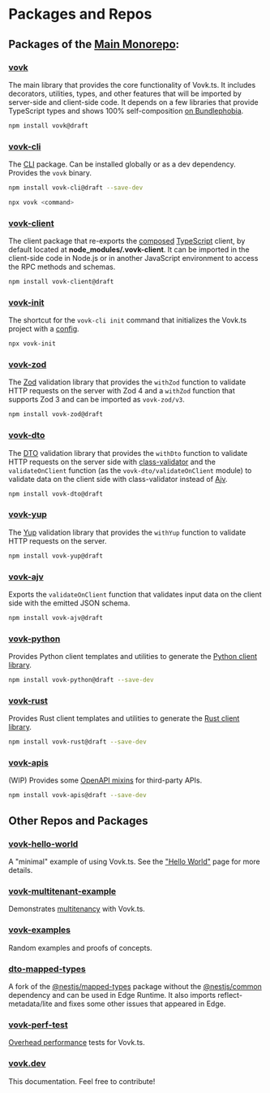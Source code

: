 # Packages and Repos

## Packages of the [Main Monorepo](https://github.com/finom/vovk):

### [vovk](https://www.npmjs.com/package/vovk)

The main library that provides the core functionality of Vovk.ts. It includes decorators, utilities, types, and other features that will be imported by server-side and client-side code. It depends on a few libraries that provide TypeScript types and shows 100% self-composition [on Bundlephobia](https://bundlephobia.com/package/vovk).

```sh npm2yarn
npm install vovk@draft
```

### [vovk-cli](https://www.npmjs.com/package/vovk-cli)

The [CLI](/cli) package. Can be installed globally or as a dev dependency. Provides the `vovk` binary.

```sh npm2yarn
npm install vovk-cli@draft --save-dev
```

```sh npm2yarn
npx vovk <command>
```

### [vovk-client](https://www.npmjs.com/package/vovk-client)

The client package that re-exports the [composed](/composed) [TypeScript](/typescript) client, by default located at **node_modules/.vovk-client**. It can be imported in the client-side code in Node.js or in another JavaScript environment to access the RPC methods and schemas.

```sh npm2yarn
npm install vovk-client@draft
```

### [vovk-init](https://www.npmjs.com/package/vovk-init)

The shortcut for the `vovk-cli init` command that initializes the Vovk.ts project with a [config](/config).

```sh npm2yarn
npx vovk-init
```

### [vovk-zod](https://www.npmjs.com/package/vovk-zod)

The [Zod](/validation/zod) validation library that provides the `withZod` function to validate HTTP requests on the server with Zod 4 and a `withZod` function that supports Zod 3 and can be imported as `vovk-zod/v3`.

```sh npm2yarn
npm install vovk-zod@draft
```

### [vovk-dto](https://www.npmjs.com/package/vovk-dto)

The [DTO](/validation/dto) validation library that provides the `withDto` function to validate HTTP requests on the server side with [class-validator](https://www.npmjs.com/package/class-validator) and the `validateOnClient` function (as the `vovk-dto/validateOnClient` module) to validate data on the client side with class-validator instead of [Ajv](/validation/client#ajv).

```sh npm2yarn
npm install vovk-dto@draft
```

### [vovk-yup](https://www.npmjs.com/package/vovk-yup)

The [Yup](/validation/yup) validation library that provides the `withYup` function to validate HTTP requests on the server.

```sh npm2yarn
npm install vovk-yup@draft
```

### [vovk-ajv](https://www.npmjs.com/package/vovk-ajv)

Exports the `validateOnClient` function that validates input data on the client side with the emitted JSON schema.

```sh npm2yarn
npm install vovk-ajv@draft
```

### [vovk-python](https://www.npmjs.com/package/vovk-python)

Provides Python client templates and utilities to generate the [Python client library](/python).

```sh npm2yarn
npm install vovk-python@draft --save-dev
```

### [vovk-rust](https://www.npmjs.com/package/vovk-rust)

Provides Rust client templates and utilities to generate the [Rust client library](/rust).

```sh npm2yarn
npm install vovk-rust@draft --save-dev
```

### [vovk-apis](https://www.npmjs.com/package/vovk-apis)

(WIP) Provides some [OpenAPI mixins](/codegen) for third-party APIs.

```sh npm2yarn
npm install vovk-apis@draft --save-dev
```

## Other Repos and Packages

### [vovk-hello-world](https://github.com/finom/vovk-hello-world)

A "minimal" example of using Vovk.ts. See the ["Hello World"](/hello-world) page for more details.

### [vovk-multitenant-example](https://github.com/finom/vovk-multitenant-example)

Demonstrates [multitenancy](/multitenant) with Vovk.ts.

### [vovk-examples](https://vovk-examples.vercel.app/)

Random examples and proofs of concepts.

### [dto-mapped-types](https://github.com/finom/dto-mapped-types)

A fork of the [@nestjs/mapped-types](https://www.npmjs.com/package/@nestjs/mapped-types) package without the [@nestjs/common](https://www.npmjs.com/package/@nestjs/common) dependency and can be used in Edge Runtime. It also imports reflect-metadata/lite and fixes some other issues that appeared in Edge.

### [vovk-perf-test](https://github.com/finom/vovk-perf-test)

[Overhead performance](/performance) tests for Vovk.ts.

### [vovk.dev](https://github.com/finom/vovk.dev)

This documentation. Feel free to contribute!

